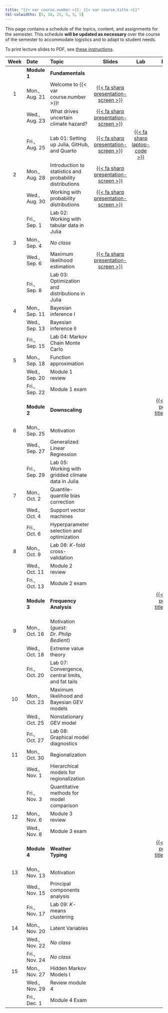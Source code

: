 ```yaml
---
title: "{{< var course.number >}}: {{< var course.title >}}"
tbl-colwidths: [5, 10, 25, 5, 5, 5]
---
```


This page contains a schedule of the topics, content, and assignments for the semester.
This schedule **will be updated as necessary** over the course of the semester to accommodate logistics and to adapt to student needs.

To print lecture slides to PDF, see [these instructions](https://quarto.org/docs/presentations/revealjs/presenting.html#print-to-pdf){target=_blank}.

::: column-screen-inset-right
| Week | Date        | Topic | Slides | Lab | Project |
|:----:|:-----------|:------|:------:|:---:|:-------:|
|      | **Module 1** | **Fundamentals** | | | |
| 1    | Mon., Aug. 21 | Welcome to {{< var course.number >}}! | [{{< fa sharp presentation-screen >}}](slides/lecture01-welcome.qmd){target="_blank"}  | | |
|      | Wed., Aug. 23 | What drives uncertain climate hazard? | [{{< fa sharp presentation-screen >}}](slides/lecture01-climate.qmd){target="_blank"}  | | |
|      | Fri., Aug. 25 | Lab 01: Setting up Julia, GitHub, and Quarto | [{{< fa sharp presentation-screen >}}](slides/lecture01-lab.qmd){target="_blank"} | [{{< fa sharp laptop-code >}}](labs/lab01/instructions.qmd) | |
| 2    | Mon., Aug. 28 | Introduction to statistics and probability distributions | [{{< fa sharp presentation-screen >}}](slides/lecture02-distributions.qmd){target="_blank"} | | |
|      | Wed., Aug. 30 | Working with probability distributions | [{{< fa sharp presentation-screen >}}](slides/lecture02-marginal-joint-conditional.qmd){target="_blank"} | | |
|      | Fri., Sep. 1  | Lab 02: Working with tabular data in Julia | | | |
| 3    | Mon., Sep. 4  | *No class* | | | |
|      | Wed., Sep. 6  | Maximum likelihood estimation | [{{< fa sharp presentation-screen >}}](slides/lecture03-maximum-likelihood.qmd) | | |
|      | Fri., Sep. 8  | Lab 03: Optimization and distributions in Julia | | | |
| 4    | Mon., Sep. 11 | Bayesian inference I | | | |
|      | Wed., Sep. 13 | Bayesian inference II | | | |
|      | Fri., Sep. 15 | Lab 04: Markov Chain Monte Carlo | | | |
|  5   | Mon., Sep. 18 | Function approximation | | | |
|      | Wed., Sep. 20 | Module 1 review | | | |
|      | Fri., Sep. 22 | Module 1 exam | | | |
|      | **Module 2** | **Downscaling** | | | [{{< fa sharp pen-field title="Project 2" >}}](projects/project02/project02.qmd) |
| 6    | Mon., Sep. 25 | Motivation | | | |
|      | Wed., Sep. 27 | Generalized Linear Regression | | | |
|      | Fri., Sep. 29 | Lab 05: Working with gridded climate data in Julia | | | |
| 7    | Mon., Oct. 2  | Quantile-quantile bias correction | | | |
|      | Wed., Oct. 4  | Support vector machines | | | |
|      | Fri., Oct. 6  | Hyperparameter selection and optimization | | | |
| 8    | Mon., Oct. 9  | Lab 06: $K$-fold cross-validation | | | |
|      | Wed., Oct. 11 | Module 2 review | | | |
|      | Fri., Oct. 13 | Module 2 exam | | | |
|      | **Module 3** | **Frequency Analysis** | | | [{{< fa sharp pen-field title="Project 3" >}}](projects/project03/project03.qmd) |
| 9    | Mon., Oct. 16 | Motivation (*guest: Dr. Philip Bedient*) | | | |
|      | Wed., Oct. 18 | Extreme value theory | | | |
|      | Fri., Oct. 20 | Lab 07: Convergence, central limits, and fat tails | | | |
| 10   | Mon., Oct. 23 | Maximum likelihood and Bayesian GEV models | | | |
|      | Wed., Oct. 25 | Nonstationary GEV model | | | |
|      | Fri., Oct. 27 | Lab 08: Graphical model diagnostics | | | |
| 11   | Mon., Oct. 30 | Regionalization | | | |
|      | Wed., Nov. 1  | Hierarchical models for regionalization | | | |
|      | Fri., Nov. 3  | Quantitative methods for model comparison | | | |
| 12   | Mon., Nov. 6  | Module 3 review | | | |
|      | Wed., Nov. 8  | Module 3 exam | | | |
|      | **Module 4** | **Weather Typing** | | | [{{< fa sharp pen-field title="Project 4" >}}](projects/project04/project04.qmd) |
| 13   | Mon., Nov. 13 | Motivation | | | |
|      | Wed., Nov. 15 | Principal components analysis | | | |
|      | Fri., Nov. 17 | Lab 09: $K$-means clustering | | | |
| 14   | Mon., Nov. 20 | Latent Variables | | | |
|      | Wed., Nov. 22 | *No class* | | | |
|      | Fri., Nov. 24 | *No class* | | | |
| 15   | Mon., Nov. 27 | Hidden Markov Models I | | | |
|      | Wed., Nov. 29 | Review module 4 | | | |
|      | Fri., Dec. 1  | Module 4 Exam | | | |

:::
